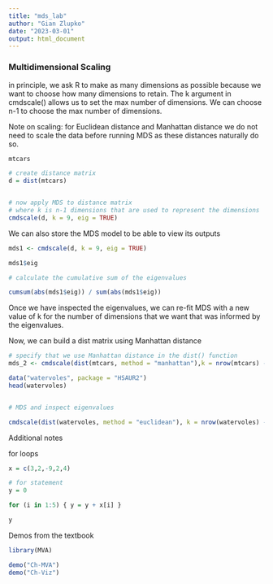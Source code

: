 ```yaml
---
title: "mds_lab"
author: "Gian Zlupko"
date: "2023-03-01"
output: html_document
---
```


### Multidimensional Scaling


in principle, we ask R to make as many dimensions as possible because we want to choose how many dimensions to retain. The k argument in cmdscale() allows us to set the max number of dimensions. We can choose n-1 to choose the max number of dimensions. 


Note on scaling: for Euclidean distance and Manhattan distance we do not need to scale the data before running MDS as these distances naturally do so. 

```r
mtcars

# create distance matrix 
d = dist(mtcars) 


# now apply MDS to distance matrix 
# where k is n-1 dimensions that are used to represent the dimensions 
cmdscale(d, k = 9, eig = TRUE) 

```



We can also store the MDS model to be able to view its outputs
```r

mds1 <- cmdscale(d, k = 9, eig = TRUE)

mds1$eig

# calculate the cumulative sum of the eigenvalues 

cumsum(abs(mds1$eig)) / sum(abs(mds1$eig)) 
```

Once we have inspected the eigenvalues, we can re-fit MDS with a new value of k for the number of dimensions that we want that was informed by the eigenvalues. 





Now, we can build a dist matrix using Manhattan distance 
```r

# specify that we use Manhattan distance in the dist() function
mds_2 <- cmdscale(dist(mtcars, method = "manhattan"),k = nrow(mtcars) - 1, eig = TRUE)
```









```r
data("watervoles", package = "HSAUR2") 
head(watervoles) 


# MDS and inspect eigenvalues

cmdscale(dist(watervoles, method = "euclidean"), k = nrow(watervoles) - 1, eig = TRUE) 
```



Additional notes 

for loops 
```r
x = c(3,2,-9,2,4) 

# for statement 
y = 0

for (i in 1:5) { y = y + x[i] }

y


```


Demos from the textbook 

```r
library(MVA)

demo("Ch-MVA")
demo("Ch-Viz") 
```






